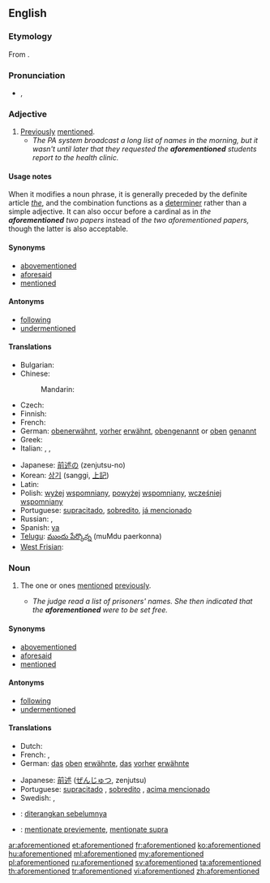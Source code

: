 ==English==

===Etymology===
From {{prefix|afore|mentioned}}.

===Pronunciation===
* {{a|UK}} {{IPA|/əˌfoː(ɹ)ˈmɛn.ʃənd/}}, {{X-SAMPA|/@%fo:(r)"mEn.S@nd/}}

===Adjective===
{{en-adj|-}}

# [[previously|Previously]] [[mention]]ed.
#* ''The PA system broadcast a long list of names in the morning, but it wasn't until later that they requested the '''aforementioned''' students report to the health clinic.''

====Usage notes====
When it modifies a noun phrase, it is generally preceded by the definite article ''[[the]]'', and the combination functions as a [[determiner]] rather than a simple adjective. It can also occur before a cardinal as in ''the '''aforementioned''' two papers'' instead of ''the two aforementioned papers,'' though the latter is also acceptable.

====Synonyms====
* [[abovementioned]]
* [[aforesaid]]
* [[mentioned]]

====Antonyms====
* [[following]]
* [[undermentioned]]

====Translations====
{{trans-top|previously mentioned}}
* Bulgarian: {{t-|bg|гореспоменат}}
* Chinese:
*: Mandarin: {{t-|cmn|上述|alt=上述的|tr=shàngshù de|sc=Hani}}
* Czech: {{t-|cs|výše vzpomínaný}}
* Finnish: {{t-|fi|edellä mainittu}}
* French: {{t+|fr|susmentionné}}
* German: [[obenerwähnt]], [[vorher]] [[erwähnt]], [[obengenannt]] or [[oben]] [[genannt]]
* Greek: {{t-|el|προαναφερθείς|tr=proanafertheís|sc=Grek}}
* Italian: {{t+|it|suddetto|m}}, {{t-|it|suddetta|f}}, {{t-|it|sopraccennato}}
{{trans-mid}}
* Japanese: [[前述の]] (zenjutsu-no)
* Korean: [[상기]] (sanggi, [[上記]])
* Latin: {{t-|la|supradictus|m}}
* Polish: [[wyżej]] [[wspomniany]], [[powyżej]] [[wspomniany]], [[wcześniej]] [[wspomniany]]
* Portuguese: [[supracitado]], [[sobredito]], [[já mencionado]]
* Russian: {{t+|ru|вышеупомянутый|tr=vyšeupom'ánutyj}}, {{t+|ru|вышесказанный}}
* Spanish: [[ya]] {{t+|es|mencionado}}
* [[Telugu]]: [[ముందు పేర్కొన్న]] (muMdu paerkonna)
* [[West Frisian]]: {{t-|fy|niisneamd|xs=West Frisian}}
{{trans-bottom}}

===Noun===
{{en-noun|-}}

# {{uncountable}} The one or ones [[mention]]ed [[previously]].
#* ''The judge read a list of prisoners' names.  She then indicated that the '''aforementioned''' were to be set free.''

====Synonyms====
* [[abovementioned]]
* [[aforesaid]]
* [[mentioned]]

====Antonyms====
* [[following]]
* [[undermentioned]]

====Translations====
{{trans-top|one or ones mentioned previously}}
* Dutch: {{t-|nl|eerder vernoemde}}
* French: {{t+|fr|suscité}},  {{t+|fr|ledit}}
* German: [[das]] [[oben]] [[erwähnte]], [[das]] [[vorher]] [[erwähnte]]
{{trans-mid}}
* Japanese: [[前述]] ([[ぜんじゅつ]], zenjutsu)
* Portuguese: [[supracitado]] {{m}}, [[sobredito]] {{m}}, [[acima mencionado]] {{m}}
* Swedish: {{t-|sv|förutnämnda}}, {{t+|sv|tidigare}} {{t+|sv|nämnda}}
{{trans-bottom}}

{{checktrans}}
* {{ttbc|id}}: [[diterangkan sebelumnya]]
* {{ttbc|ia}}: [[mentionate previemente]], [[mentionate supra]]

[[ar:aforementioned]]
[[et:aforementioned]]
[[fr:aforementioned]]
[[ko:aforementioned]]
[[hu:aforementioned]]
[[ml:aforementioned]]
[[my:aforementioned]]
[[pl:aforementioned]]
[[ru:aforementioned]]
[[sv:aforementioned]]
[[ta:aforementioned]]
[[th:aforementioned]]
[[tr:aforementioned]]
[[vi:aforementioned]]
[[zh:aforementioned]]